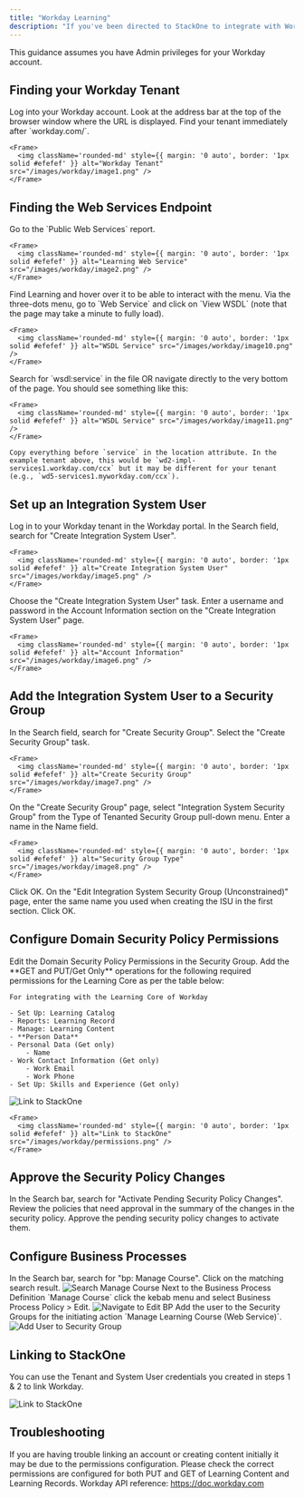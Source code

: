 ```yaml
---
title: "Workday Learning"
description: "If you've been directed to StackOne to integrate with Workday, the following steps will help you understand the process and any necessary actions to configure successful integration."
---
```



<Warning>
  This guidance assumes you have Admin privileges for your Workday account.
</Warning>

## Finding your Workday Tenant

<Steps>
  <Step title="Log into Workday">
    Log into your Workday account. Look at the address bar at the top of the browser window where the URL is displayed. Find your tenant immediately after `workday.com/`.

    <Frame>
      <img className='rounded-md' style={{ margin: '0 auto', border: '1px solid #efefef' }} alt="Workday Tenant" src="/images/workday/image1.png" />
    </Frame>
  </Step>
</Steps>

## Finding the Web Services Endpoint

<Steps>
  <Step title="Go to Public Web Services">
    Go to the `Public Web Services` report.

    <Frame>
      <img className='rounded-md' style={{ margin: '0 auto', border: '1px solid #efefef' }} alt="Learning Web Service" src="/images/workday/image2.png" />
    </Frame>
  </Step>

  <Step title="Find Learning">
    Find Learning and hover over it to be able to interact with the menu. Via the three-dots menu, go to `Web Service` and click on `View WSDL` (note that the page may take a minute to fully load).

    <Frame>
      <img className='rounded-md' style={{ margin: '0 auto', border: '1px solid #efefef' }} alt="WSDL Service" src="/images/workday/image10.png" />
    </Frame>

  </Step>

  <Step title="Search for wsdl:service">
    Search for `wsdl:service` in the file OR navigate directly to the very bottom of the page. You should see something like this:

    <Frame>
      <img className='rounded-md' style={{ margin: '0 auto', border: '1px solid #efefef' }} alt="WSDL Service" src="/images/workday/image11.png" />
    </Frame>

    Copy everything before `service` in the location attribute. In the example tenant above, this would be `wd2-impl-services1.workday.com/ccx` but it may be different for your tenant (e.g., `wd5-services1.myworkday.com/ccx`).
  </Step>
</Steps>

## Set up an Integration System User

<Steps>
  <Step title="Search for Create Integration System User">
    Log in to your Workday tenant in the Workday portal. In the Search field, search for "Create Integration System User".

    <Frame>
      <img className='rounded-md' style={{ margin: '0 auto', border: '1px solid #efefef' }} alt="Create Integration System User" src="/images/workday/image5.png" />
    </Frame>
  </Step>

  <Step title="Choose the Task">
    Choose the "Create Integration System User" task.
  </Step>

  <Step title="Enter Account Information">
    Enter a username and password in the Account Information section on the "Create Integration System User" page.

    <Frame>
      <img className='rounded-md' style={{ margin: '0 auto', border: '1px solid #efefef' }} alt="Account Information" src="/images/workday/image6.png" />
    </Frame>
  </Step>

  <Step title="Click OK">
  </Step>
</Steps>

## Add the Integration System User to a Security Group

<Steps>
  <Step title="Search for Create Security Group">
    In the Search field, search for "Create Security Group". Select the "Create Security Group" task.

    <Frame>
      <img className='rounded-md' style={{ margin: '0 auto', border: '1px solid #efefef' }} alt="Create Security Group" src="/images/workday/image7.png" />
    </Frame>
  </Step>

  <Step title="Select Security Group Type">
    On the "Create Security Group" page, select "Integration System Security Group" from the Type of Tenanted Security Group pull-down menu. Enter a name in the Name field.

    <Frame>
      <img className='rounded-md' style={{ margin: '0 auto', border: '1px solid #efefef' }} alt="Security Group Type" src="/images/workday/image8.png" />
    </Frame>
  </Step>

  <Step title="Click OK">
    Click OK.
  </Step>

  <Step title="Edit Integration System Security Group">
    On the "Edit Integration System Security Group (Unconstrained)" page, enter the same name you used when creating the ISU in the first section. Click OK.

  </Step>
</Steps>

## Configure Domain Security Policy Permissions

<Steps>
  <Step title="Edit Permissions">
    Edit the Domain Security Policy Permissions in the Security Group. Add the **GET and PUT/Get Only** operations for the following required permissions for the Learning Core as per the table below:

    For integrating with the Learning Core of Workday

    - Set Up: Learning Catalog
    - Reports: Learning Record
    - Manage: Learning Content
    - **Person Data**
    - Personal Data (Get only)
        - Name
    - Work Contact Information (Get only)
        - Work Email
        - Work Phone
    - Set Up: Skills and Experience (Get only)
    
  <Frame>
  <img className='rounded-md' style={{ margin: '0 auto', border: '1px solid #efefef' }} alt="Link to StackOne" src="/images/workday/image12.png" />
  </Frame>
  </Step>
  <Step title="The Permissions Should Look as Follows">

    <Frame>
      <img className='rounded-md' style={{ margin: '0 auto', border: '1px solid #efefef' }} alt="Link to StackOne" src="/images/workday/permissions.png" />
    </Frame>
  </Step>

</Steps>

## Approve the Security Policy Changes

<Steps>
  <Step title="Search for Activate Pending Security Policy Changes">
    In the Search bar, search for "Activate Pending Security Policy Changes". Review the policies that need approval in the summary of the changes in the security policy. Approve the pending security policy changes to activate them.
  </Step>
</Steps>

## Configure Business Processes

<Steps>
  <Step title="Search for Manage Course Business Process">
    In the Search bar, search for "bp: Manage Course". Click on the matching search result.
    <Frame>
      <img className='rounded-md' style={{ margin: '0 auto', border: '1px solid #efefef' }} alt="Search Manage Course" src="/images/workday/bp-manage-course.png" />
    </Frame>
  </Step>


  <Step title="Navigate to Edit Business Process Policy">
    Next to the Business Process Definition `Manage Course` click the kebab menu and select Business Process Policy > Edit.
    <Frame>
      <img className='rounded-md' style={{ margin: '0 auto', border: '1px solid #efefef' }} alt="Navigate to Edit BP" src="/images/workday/navigate-edit-bp.png" />
    </Frame>
  </Step>

  <Step title="Edit Business Process Policy">
    Add the user to the Security Groups for the initiating action `Manage Learning Course (Web Service)`.
    <Frame>
      <img className='rounded-md' style={{ margin: '0 auto', border: '1px solid #efefef' }} alt="Add User to Security Group" src="/images/workday/add-user-to-sg.png" />
    </Frame>
  </Step>
</Steps>

## Linking to StackOne

You can use the Tenant and System User credentials you created in steps 1 & 2 to link Workday.

<Frame>
  <img className='rounded-md' style={{ margin: '0 auto', border: '1px solid #efefef' }} alt="Link to StackOne" src="/images/workday/image9.png" />
</Frame>

## Troubleshooting
<Steps>
  <Step title="Linking Account or Unable to Create Content Initially">
      If you are having trouble linking an account or creating content initially it may be due to the permissions configuration. 
      Please check the correct permissions are configured for both PUT and GET of Learning Content and Learning Records.
  </Step>

</Steps>

<IntegrationFooter />

<Card title="Useful Links" icon="link" href="/content/components/card-group">
  Workday API reference: <a href="https://doc.workday.com">https://doc.workday.com</a>
</Card>
